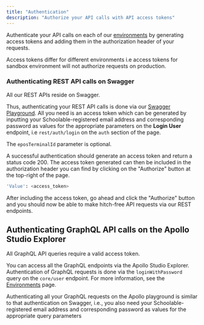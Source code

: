 ```yaml
---
title: "Authentication"
description: "Authorize your API calls with API access tokens"
---
```


Authenticate your API calls on each of our [environments](../home/environments) by generating access tokens and adding them in the authorization header of your requests.

<Warning>Access tokens differ for different environments i.e access tokens for sandbox environment will not authorize requests on production.</Warning>

### Authenticating REST API calls on Swagger

All our REST APIs reside on Swagger. <br/> 

Thus, authenticating your REST API calls is done via our [Swagger Playground](https://api.schoolablesandbox.com/rest/swagger/#/). All you need is an access token which can be generated by 
inputting your Schoolable-registered email address and corresponding password as values for the appropriate parameters on the **Login User** endpoint, i.e ```rest/auth/login``` on the ```auth``` section of the page.

<Note> The ```eposTerminalId``` parameter is optional. </Note>

A successful authentication should generate an access token and return a status code 200. The access token generated can then be included in the 
authorization header you can find by clicking on the "Authorize" button at the top-right of the page. 

```bash
'Value': <access_token>
```
After including the access token, go ahead and click the "Authorize" button and you should now be able to make hitch-free API requests via our REST endpoints.



## Authenticating GraphQL API calls on the Apollo Studio Explorer

All GraphQL API queries require a valid access token. 

You can access all the GraphQL endpoints via the Apollo Studio Explorer. Authentication of GraphQL requests is done via the ```loginWithPassword``` query on the ```core/user```
endpoint. For more information, see the [Environments](../home/environments) page.

Authenticating all your GraphQL requests on the Apollo playground is similar to that authentication on Swagger, i.e., you also need your Schoolable-registered email address and corresponding password as values for the appropriate query parameters

